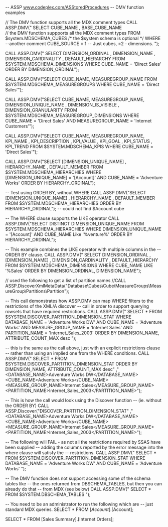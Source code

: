 -- ASSP  www.codeplex.com/ASStoredProcedures
-- DMV function examples

// The DMV function supports all the MDX comment types
CALL ASSP.DMV("
SELECT CUBE_NAME , BASE_CUBE_NAME   
// the DMV function suppports all the MDX comment types
FROM $system.MDSCHEMA_CUBES 
/* the $system schema is optional */ WHERE --another comment
CUBE_SOURCE = 1 -- Just cubes, =2 - dimensions.
");

CALL ASSP.DMV("
SELECT DIMENSION_ORDINAL
 , DIMENSION_NAME
 , DIMENSION_CARDINALITY
 , DEFAULT_HIERARCHY
  FROM $SYSTEM.MDSCHEMA_DIMENSIONS
 WHERE CUBE_NAME = 'Direct Sales'
ORDER BY DIMENSION_ORDINAL");

CALL ASSP.DMV("SELECT CUBE_NAME, MEASUREGROUP_NAME
  FROM $SYSTEM.MDSCHEMA_MEASUREGROUPS
 WHERE CUBE_NAME = 'Direct Sales'");

CALL ASSP.DMV("SELECT CUBE_NAME, MEASUREGROUP_NAME, DIMENSION_UNIQUE_NAME
 , DIMENSION_IS_VISIBLE
 , DIMENSION_GRANULARITY
  FROM $SYSTEM.MDSCHEMA_MEASUREGROUP_DIMENSIONS
 WHERE CUBE_NAME = 'Direct Sales'
   AND MEASUREGROUP_NAME = 'Internet Customers'");

CALL ASSP.DMV("SELECT CUBE_NAME, MEASUREGROUP_NAME, KPI_NAME
 , KPI_DESCRIPTION
 , KPI_VALUE
, KPI_GOAL , KPI_STATUS , KPI_TREND 
  FROM $SYSTEM.MDSCHEMA_KPIS
 WHERE CUBE_NAME = 'Direct Sales'");
 
CALL ASSP.DMV("SELECT [DIMENSION_UNIQUE_NAME]
 , HIERARCHY_NAME
 , DEFAULT_MEMBER
  FROM $SYSTEM.MDSCHEMA_HIERARCHIES
 WHERE [DIMENSION_UNIQUE_NAME] = '[Account]'
   AND CUBE_NAME = 'Adventure Works'
ORDER BY HIERARCHY_ORDINAL"); 

-- Test using ORDER BY, without WHERE
CALL ASSP.DMV("SELECT [DIMENSION_UNIQUE_NAME]
 , HIERARCHY_NAME
 , DEFAULT_MEMBER
  FROM $SYSTEM.MDSCHEMA_HIERARCHIES
 ORDER BY HIERARCHY_ORDINAL"); -- could not find $Account cube

-- The WHERE clause supports the LIKE operator
CALL ASSP.DMV("SELECT DISTINCT DIMENSION_UNIQUE_NAME
   FROM $SYSTEM.MDSCHEMA_HIERARCHIES
 WHERE DIMENSION_UNIQUE_NAME = '[Account]'
   AND CUBE_NAME Like '%venture%'
ORDER BY HIERARCHY_ORDINAL"); 

-- This example combines the LIKE operator with multiple columns in the 
-- ORDER BY clause.
CALL ASSP.DMV("
SELECT DIMENSION_ORDINAL
 , [DIMENSION_NAME]
 , DIMENSION_CARDINALITY
 , DEFAULT_HIERARCHY
  FROM $SYSTEM.MDSCHEMA_DIMENSIONS
 WHERE CUBE_NAME LIKE '%Sales'
ORDER BY DIMENSION_ORDINAL, DIMENSION_NAME");

// used the following to get a list of partition names
//CALL ASSP.DiscoverXmlMetaData("Database\Cubes\Cube\MeasureGroups\MeasureGroup\Partitions\Partition");

-- This call demonstrates how ASSP.DMV can map WHERE filters to the restrictions of the XML/A discover
-- call in order to support querying rowsets that have required restrictions.
CALL ASSP.DMV("
SELECT *
FROM $SYSTEM.DISCOVER_PARTITION_DIMENSION_STAT
WHERE DATABASE_NAME = 'Adventure Works DW'
  AND CUBE_NAME = 'Adventure Works'
  AND MEASURE_GROUP_NAME = 'Internet Sales'
  AND PARTITION_NAME = 'Internet_Sales_2003'
ORDER BY DIMENSION_NAME, ATTRIBUTE_COUNT_MAX desc
");

-- this is the same as the call above, just with an explicit restrictions clause
-- rather than using an implied one from the WHERE conditions.
CALL ASSP.DMV("
SELECT *
FROM $SYSTEM.DISCOVER_PARTITION_DIMENSION_STAT
ORDER BY DIMENSION_NAME, ATTRIBUTE_COUNT_MAX desc"
,"<DATABASE_NAME>Adventure Works DW</DATABASE_NAME>
<CUBE_NAME>Adventure Works</CUBE_NAME>
<MEASURE_GROUP_NAME>Internet Sales</MEASURE_GROUP_NAME>
<PARTITION_NAME>Internet_Sales_2003</PARTITION_NAME>");

-- This is how the call would look using the Discover function 
-- (ie. without the ORDER BY)
CALL ASSP.Discover("DISCOVER_PARTITION_DIMENSION_STAT"
,"<DATABASE_NAME>Adventure Works DW</DATABASE_NAME><CUBE_NAME>Adventure Works</CUBE_NAME><MEASURE_GROUP_NAME>Internet Sales</MEASURE_GROUP_NAME><PARTITION_NAME>Internet_Sales_2003</PARTITION_NAME>");


-- The following will FAIL - as not all the restrictions required by SSAS have been supplied
-- adding the columns reported by the error message into the where clause will satisfy the 
-- restrictions. 
CALL ASSP.DMV("
SELECT *
FROM $SYSTEM.DISCOVER_PARTITION_DIMENSION_STAT
WHERE DATABASE_NAME = 'Adventure Works DW'
  AND CUBE_NAME = 'Adventure Works'
");


-- The DMV function does not support accessing some of the schema tables like 
-- the ones returned from DBSCHEMA_TABLES, but then you can already do that 
-- from MDX (see below)
CALL ASSP.DMV("
SELECT *
FROM $SYSTEM.DBSCHEMA_TABLES
");


-- You need to be an administrator to run the following which are
-- just standard MDX queries.
SELECT * 
FROM [$Account].[$Account];

SELECT * 
FROM [Sales Summary].[Internet Orders];
